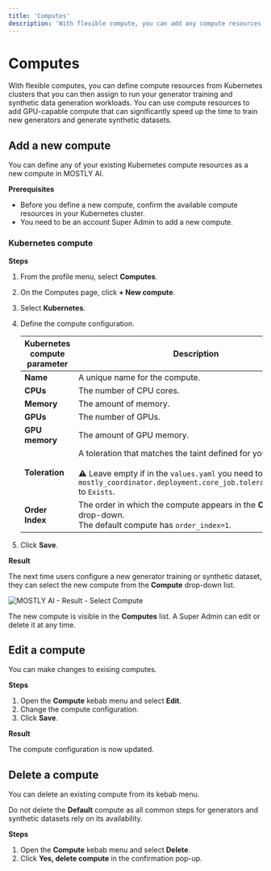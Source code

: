```yaml
---
title: 'Computes'
description: 'With flexible compute, you can add any compute resources needed to complete your GenAI workloads in MOSTLY AI.'
---
```



# Computes

With flexible computes, you can define compute resources from Kubernetes clusters that you can then assign to run your generator training and synthetic data generation workloads. You can use compute resources to add GPU-capable compute that can significantly speed up the time to train new generators and generate synthetic datasets.

## Add a new compute

You can define any of your existing Kubernetes compute resources as a new compute in MOSTLY AI.

**Prerequisites**

- Before you define a new compute, confirm the available compute resources in your Kubernetes cluster.
- You need to be an account Super Admin to add a new compute.

### Kubernetes compute

**Steps**

1. From the profile menu, select **Computes**.
2. On the Computes page, click **+ New compute**.
3. Select **Kubernetes**.
4. Define the compute configuration.

   | Kubernetes compute parameter | Description                                                                                                                                                                                                  |
   | ---------------------------- | ------------------------------------------------------------------------------------------------------------------------------------------------------------------------------------------------------------ |
   | **Name**                     | A unique name for the compute.                                                                                                                                                                               |
   | **CPUs**                     | The number of CPU cores.                                                                                                                                                                                     |
   | **Memory**                   | The amount of memory.                                                                                                                                                                                        |
   | **GPUs**                     | The number of GPUs.                                                                                                                                                                                          |
   | **GPU memory**               | The amount of GPU memory.                                                                                                                                                                                    |
   | **Toleration**               | A toleration that matches the taint defined for your cluster.<br /><br />⚠️ Leave empty if in the `values.yaml` you need to set the `mostly_coordinator.deployment.core_job.tolerationOperator` to `Exists`. |
   | **Order Index**              | The order in which the compute appears in the **Compute** drop-down.<br />The default compute has `order_index=1`.                                                                                           |

5. Click **Save**.

**Result**

The next time users configure a new generator training or synthetic dataset, they can select the new compute from the **Compute** drop-down list.

<Image src="/docimages/administration/compute/05-result-select-compute-new.webp" alt="MOSTLY AI - Result - Select Compute" width={800} height={15000} />

The new compute is visible in the **Computes** list. A Super Admin can edit or delete it at any time.

## Edit a compute

You can make changes to exising computes.

**Steps**

1. Open the **Compute** kebab menu and select **Edit**.
2. Change the compute configuration.
3. Click **Save**.

**Result**

The compute configuration is now updated.

## Delete a compute

You can delete an existing compute from its kebab menu.

<Callout>Do not delete the **Default** compute as all common steps for generators and synthetic datasets rely on its availability.</Callout>

**Steps**

1. Open the **Compute** kebab menu and select **Delete**.
2. Click **Yes, delete compute** in the confirmation pop-up.
